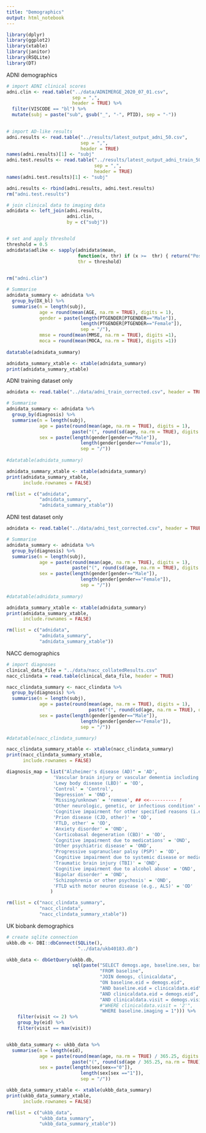 ```yaml
---
title: "Demographics"
output: html_notebook
---
```


```r
library(dplyr)
library(ggplot2)
library(xtable)
library(janitor)
library(RSQLite)
library(DT)
```

ADNI demographics

```r
# import ADNI clinical scores
adni.clin <- read.table("../data/ADNIMERGE_2020_07_01.csv",
                        sep = ",",
                        header = TRUE) %>%
  filter(VISCODE == "bl") %>%
  mutate(subj = paste("sub", gsub("_", "-", PTID), sep = "-"))
   

# import AD-like results
adni.results <- read.table("../results/latest_output_adni_50.csv",
                           sep = ",",
                           header = TRUE)
names(adni.results)[1] <- "subj"
adni.test.results <- read.table("../results/latest_output_adni_train_50.csv",
                                sep = ",",
                                header = TRUE)
names(adni.test.results)[1] <- "subj"

adni.results <- rbind(adni.results, adni.test.results)
rm("adni.test.results")

# join clinical data to imaging data
adnidata <- left_join(adni.results,
                      adni.clin,
                      by = c("subj"))


# set and apply threshold
threshold = 0.5
adnidata$adlike <- sapply(adnidata$mean,
                          function(x, thr) if (x >=  thr) { return("Positive") } else {return("Negative")},
                          thr = threshold)
  

rm("adni.clin")

# Summarise
adnidata_summary <- adnidata %>%
  group_by(DX_bl) %>%
  summarise(n = length(subj),
            age = round(mean(AGE, na.rm = TRUE), digits = 1),
            gender = paste(length(PTGENDER[PTGENDER=="Male"]),
                           length(PTGENDER[PTGENDER=="Female"]),
                           sep = "/"),
            mmse = round(mean(MMSE, na.rm = TRUE), digits =1),
            moca = round(mean(MOCA, na.rm = TRUE), digits =1))
  
datatable(adnidata_summary)

adnidata_summary_xtable <- xtable(adnidata_summary)
print(adnidata_summary_xtable)
```

ADNI training dataset only

```r
adnidata <- read.table("../data/adni_train_corrected.csv", header = TRUE, sep = ",")

# Summarise
adnidata_summary <- adnidata %>%
  group_by(diagnosis) %>%
  summarise(n = length(subj),
            age = paste(round(mean(age, na.rm = TRUE), digits = 1),
                        paste("(", round(sd(age, na.rm = TRUE), digits = 1), ")", sep = "")),
            sex = paste(length(gender[gender=="Male"]),
                           length(gender[gender=="Female"]),
                           sep = "/"))
  
#datatable(adnidata_summary)

adnidata_summary_xtable <- xtable(adnidata_summary)
print(adnidata_summary_xtable,
      include.rownames = FALSE)

rm(list = c("adnidata",
            "adnidata_summary",
            "adnidata_summary_xtable"))
```

ADNI test dataset only
```r
adnidata <- read.table("../data/adni_test_corrected.csv", header = TRUE, sep = ",")

# Summarise
adnidata_summary <- adnidata %>%
  group_by(diagnosis) %>%
  summarise(n = length(subj),
            age = paste(round(mean(age, na.rm = TRUE), digits = 1),
                        paste("(", round(sd(age, na.rm = TRUE), digits = 1), ")", sep = "")),
            sex = paste(length(gender[gender=="Male"]),
                           length(gender[gender=="Female"]),
                           sep = "/"))
  
#datatable(adnidata_summary)

adnidata_summary_xtable <- xtable(adnidata_summary)
print(adnidata_summary_xtable,
      include.rownames = FALSE)

rm(list = c("adnidata",
            "adnidata_summary",
            "adnidata_summary_xtable"))

```

NACC demographics

```r
# import diagnoses
clinical_data_file = "../data/nacc_collatedResults.csv"
nacc_clindata = read.table(clinical_data_file, header = TRUE)

nacc_clindata_summary <- nacc_clindata %>%
  group_by(diagnosis) %>%
  summarise(n = length(subj),
            age = paste(round(mean(age, na.rm = TRUE), digits = 1),
                              paste("(", round(sd(age, na.rm = TRUE), digits = 1), ")", sep = "")),
            sex = paste(length(gender[gender=="Male"]),
                           length(gender[gender=="Female"]),
                           sep = "/"))

#datatable(nacc_clindata_summary)

nacc_clindata_summary_xtable <- xtable(nacc_clindata_summary)
print(nacc_clindata_summary_xtable,
      include.rownames = FALSE)
```

```r
diagnosis_map = list("Alzheimer's disease (AD)" = 'AD',
                 'Vascular brain injury or vascular dementia including stroke' = 'OD',
                 'Lewy body disease (LBD)' = 'OD', 
                 'Control' = 'Control', 
                 'Depression' = 'OND',
                 'Missing/unknown' = 'remove', ## <<---------- !
                 'Other neurologic, genetic, or infectious condition' = 'OND',
                 'Cognitive impairment for other specified reasons (i.e., written-in values)' = 'OND',
                 'Prion disease (CJD, other)' = 'OD', 
                 'FTLD, other' = 'OD', 
                 'Anxiety disorder' = 'OND',
                 'Corticobasal degeneration (CBD)' = 'OD',
                 'Cognitive impairment due to medications' = 'OND',
                 'Other psychiatric disease' = 'OND',
                 'Progressive supranuclear palsy (PSP)' = 'OD',
                 'Cognitive impairment due to systemic disease or medical illness' = 'OND',
                 'Traumatic brain injury (TBI)' = 'OND',
                 'Cognitive impairment due to alcohol abuse' = 'OND', 
                 'Bipolar disorder' = 'OND',
                 'Schizophrenia or other psychosis' = 'OND',
                 'FTLD with motor neuron disease (e.g., ALS)' = 'OD'
                )
```



```r
rm(list = c("nacc_clindata_summary",
            "nacc_clindata",
            "nacc_clindata_summary_xtable"))
```

UK biobank demographics

```r
# create sqlite connection
ukbb.db <- DBI::dbConnect(SQLite(),
                          "../data/ukb40183.db")

ukbb_data <- dbGetQuery(ukbb.db,
                        sql(paste("SELECT demogs.age, baseline.sex, baseline.eid, clinicaldata.visit",
                                  "FROM baseline",
                                  "JOIN demogs, clinicaldata",
                                  "ON baseline.eid = demogs.eid",
                                  "AND baseline.eid = clinicaldata.eid",
                                  "AND clinicaldata.eid = demogs.eid",
                                  "AND clinicaldata.visit = demogs.visit",
                                  #"WHERE clinicaldata.visit = '2'",
                                  "WHERE baseline.imaging = 1"))) %>%
    filter(visit <= 2) %>%
    group_by(eid) %>%
    filter(visit == max(visit))


ukbb_data_summary <- ukbb_data %>%
  summarise(n = length(eid),
            age = paste(round(mean(age, na.rm = TRUE) / 365.25, digits = 1),
                        paste("(", round(sd(age / 365.25, na.rm = TRUE), digits = 1), ")", sep = "")),
            sex = paste(length(sex[sex=="0"]),
                           length(sex[sex =="1"]),
                           sep = "/"))

ukbb_data_summary_xtable <- xtable(ukbb_data_summary)
print(ukbb_data_summary_xtable,
      include.rownames = FALSE)

rm(list = c("ukbb_data",
            "ukbb_data_summary",
            "ukbb_data_summary_xtable"))
```